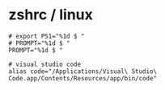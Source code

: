 
<Meta title="setup/zshrc" />

# zshrc / linux

```shell
# export PS1="%1d $ "
# PROMPT="%1d $ "
PROMPT="%1d $ "

# visual studio code
alias code="/Applications/Visual\ Studio\ Code.app/Contents/Resources/app/bin/code"
```
